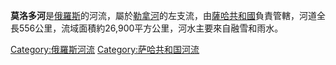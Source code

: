 '''莫洛多河'''是[[俄羅斯|俄羅斯]]的河流，屬於[[勒拿河|勒拿河]]的左支流，由[[薩哈共和國|薩哈共和國]]負責管轄，河道全長556公里，流域面積約26,900平方公里，河水主要來自融雪和雨水。

{{Russia-geo-stub}}

[[Category:俄羅斯河流|Category:俄羅斯河流]]
[[Category:萨哈共和国河流|Category:萨哈共和国河流]]